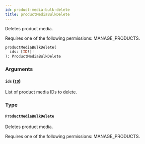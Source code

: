 ```yaml
---
id: product-media-bulk-delete
title: productMediaBulkDelete
---
```



Deletes product media. 

Requires one of the following permissions: MANAGE_PRODUCTS.

```graphql
productMediaBulkDelete(
  ids: [ID!]!
): ProductMediaBulkDelete
```


### Arguments

#### `ids` ([`ID`](../../../developer/api-reference/scalars/id))

List of product media IDs to delete.


### Type

#### [`ProductMediaBulkDelete`](../../../developer/api-reference/objects/product-media-bulk-delete) 

Deletes product media. 

Requires one of the following permissions: MANAGE_PRODUCTS.




